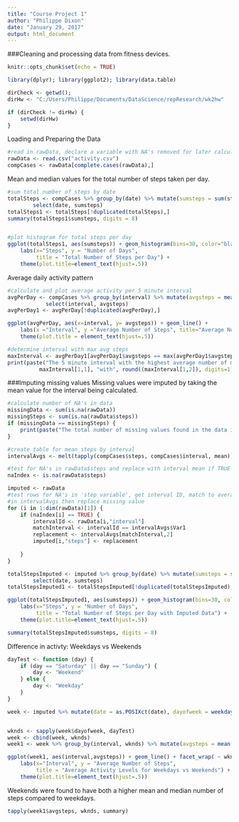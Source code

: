 ---
title: "Course Project 1"
author: "Philippe Dixon"
date: "January 29, 2017"
output: html_document
---
###Cleaning and processing data from fitness devices.

```{r setup, include=FALSE}
knitr::opts_chunk$set(echo = TRUE)

library(dplyr); library(ggplot2); library(data.table)

dirCheck <- getwd();
dirHw <- "C:/Users/Philippe/Documents/DataScience/repResearch/wk2hw"

if (dirCheck != dirHw) {
    setwd(dirHw)
}
```

Loading and Preparing the Data

```{r}
#read in rawData, declare a variable with NA's removed for later calculations
rawData <- read.csv("activity.csv")
compCases <- rawData[complete.cases(rawData),]
```

Mean and median values for the total number of steps taken per day.

```{r fig.path="figure/"}
#sum total number of steps by date
totalSteps <- compCases %>% group_by(date) %>% mutate(sumsteps = sum(steps)) %>% 
        select(date, sumsteps)
totalSteps1 <- totalSteps[!duplicated(totalSteps),]
summary(totalSteps1$sumsteps, digits = 8)


#plot histogram for total steps per day
ggplot(totalSteps1, aes(sumsteps)) + geom_histogram(bins=30, color="black", fill="purple") +
    labs(x="Steps", y = "Number of Days", 
         title = "Total Number of Steps per Day") +
    theme(plot.title=element_text(hjust=.5)) 
```

Average daily activity pattern

```{r fig.path="figure/"}
#calculate and plot average activity per 5 minute interval
avgPerDay <- compCases %>% group_by(interval) %>% mutate(avgsteps = mean(steps)) %>%
            select(interval, avgsteps)
avgPerDay1 <- avgPerDay[!duplicated(avgPerDay),]

ggplot(avgPerDay, aes(x=interval, y= avgsteps)) + geom_line() +
    labs(x ="Interval", y ="Average Number of Steps", title="Average Number of steps per Interval") +
    theme(plot.title = element_text(hjust=.5))

#determine interval with max avg steps
maxInterval <- avgPerDay1[avgPerDay1$avgsteps == max(avgPerDay1$avgsteps),]
print(paste("The 5 minute interval with the highest average number of maximum steps is interval",
          maxInterval[1,1], "with", round((maxInterval[1,2]), digits=1), "steps"))
```

###Imputing missing values
Missing values were imputed by taking the mean value for the interval being calculated.

```{r fig.path="figure/"}
#calculate number of NA's in data
missingData <- sum(is.na(rawData))
missingSteps <- sum(is.na(rawData$steps))
if (missingData == missingSteps) {
    print(paste("The total number of missing values found in the data is ", missingSteps))
}

#create table for mean steps by interval
intervalAvgs <- melt(tapply(compCases$steps, compCases$interval, mean))

#test for NA's in rawData$steps and replace with interval mean if TRUE
naIndex <- is.na(rawData$steps)

imputed <- rawData
#test rows for NA's in 'step variable', get interval ID, match to average value for that ID
#in intervalAvgs then replace missing value
for (i in 1:dim(rawData)[1]) {
    if (naIndex[i] == TRUE) {
        intervalId <- rawData[i,"interval"]                 
        matchInterval <- intervalId == intervalAvgs$Var1    
        replacement <- intervalAvgs[matchInterval,2]       
        imputed[i,"steps"] <- replacement                   
                                                                
    }
}

totalStepsImputed <- imputed %>% group_by(date) %>% mutate(sumsteps = sum(steps)) %>%
        select(date, sumsteps)
totalStepsImputed1 <- totalStepsImputed[!duplicated(totalStepsImputed),]

ggplot(totalStepsImputed1, aes(sumsteps)) + geom_histogram(bins=30, color="black", fill="green") +
    labs(x="Steps", y = "Number of Days", 
         title = "Total Number of Steps per Day with Imputed Data") +
    theme(plot.title=element_text(hjust=.5)) 

summary(totalStepsImputed$sumsteps, digits = 8)
```

Difference in activty: Weekdays vs Weekends

```{r fig.path="figure/"}
dayTest <- function (day) {
    if (day == "Saturday" || day == "Sunday") {
        day <- "Weekend"
    } else {
        day <- "Weekday"
    }
}

week <- imputed %>% mutate(date = as.POSIXct(date), dayofweek = weekdays(date))


wknds <- sapply(week$dayofweek, dayTest)
week <- cbind(week, wknds)
week1 <- week %>% group_by(interval, wknds) %>% mutate(avgsteps = mean(steps))

ggplot(week1, aes(interval,avgsteps)) + geom_line() + facet_wrap( ~ wknds, ncol = 1 ) +
    labs(x="Interval", y = "Average Number of Steps", 
         title = "Average Activity Levels for Weekdays vs Weekends") +
    theme(plot.title=element_text(hjust=.5)) 
```

Weekends were found to have both a higher mean and median number of steps compared to weekdays.

```{r}
tapply(week1$avgsteps, wknds, summary)
```


